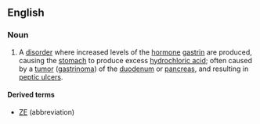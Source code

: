 ==English==

===Noun===
{{wikipedia}}
{{en-noun|sg=[[Zollinger]]-[[Ellison]] [[syndrome]]|-}}

# {{medicine}} A [[disorder]] where increased levels of the [[hormone]] [[gastrin]] are produced, causing the [[stomach]] to produce excess [[hydrochloric acid]]; often caused by a [[tumor]] ([[gastrinoma]]) of the [[duodenum]] or [[pancreas]], and resulting in [[peptic ulcer]]s.

====Derived terms====
* [[ZE]] (abbreviation)
